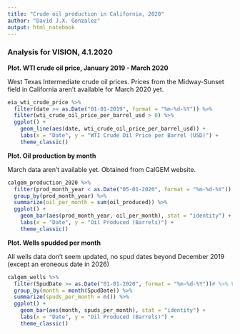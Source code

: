 ```yaml
---
title: "Crude oil production in California, 2020"
author: "David J.X. Gonzalez"
output: html_notebook
---
```


### Analysis for VISION, 4.1.2020


**Plot. WTI crude oil price, January 2019 - March 2020**

West Texas Intermediate crude oil prices. Prices from the Midway-Sunset field in California aren't available for March 2020 yet.

```r
eia_wti_crude_price %>%
  filter(date >= as.Date("01-01-2019", format = "%m-%d-%Y")) %>% 
  filter(wti_crude_oil_price_per_barrel_usd > 0) %>%
  ggplot() +
    geom_line(aes(date, wti_crude_oil_price_per_barrel_usd)) +
    labs(x = "Date", y = "WTI Crude Oil Price per Barrel (USD)") +
    theme_classic()
```

**Plot. Oil production by month**

March data aren't available yet. Obtained from CalGEM website.

```r
calgem_production_2020 %>%
  filter(prod_month_year < as.Date("05-01-2020", format = "%m-%d-%Y")) %>%
  group_by(prod_month_year) %>%
  summarize(oil_per_month = sum(oil_produced)) %>%
  ggplot() +
    geom_bar(aes(prod_month_year, oil_per_month), stat = "identity") +
    labs(x = "Date", y = "Oil Produced (Barrels)") +
    theme_classic()
```

**Plot. Wells spudded per month**

All wells data don't seem updated, no spud dates beyond December 2019 (except an eroneous date in 2026)

```r
calgem_wells %>%
  filter(SpudDate >= as.Date("01-01-2020", format = "%m-%d-%Y"))# %>% View()
  group_by(month = month(SpudDate)) %>%
  summarize(spuds_per_month = n()) %>%
  ggplot() +
    geom_bar(aes(month, spuds_per_month), stat = "identity") +
    labs(x = "Date", y = "Oil Produced (Barrels)") +
    theme_classic()
```